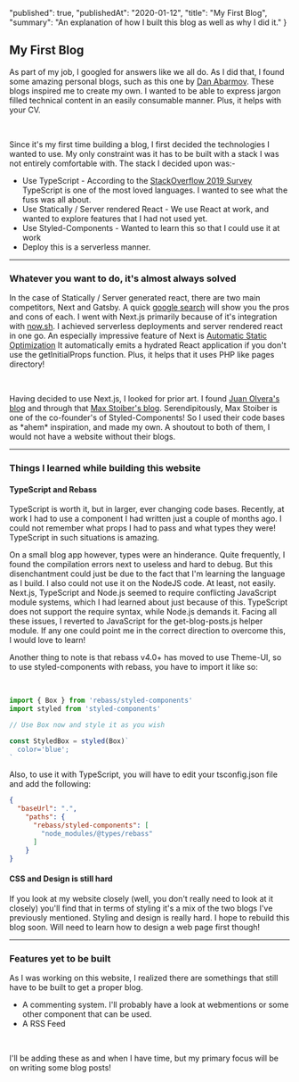   "published": true,
  "publishedAt": "2020-01-12",
  "title": "My First Blog",
  "summary": "An explanation of how I built this blog as well as why I did it."
}

## My First Blog

As part of my job, I googled for answers like we all do. As I did that, I found 
some amazing personal blogs, such as this one by [Dan Abarmov](https://overreacted.io/). These 
blogs inspired me to create my own. I wanted to be able to express jargon filled technical content
in an easily consumable manner. Plus, it helps with your CV. 

<br />

Since it's my first time building a blog, I first decided the technologies I wanted to use. My only 
constraint was it has to be built with a stack I was not entirely comfortable with. The stack I decided upon was:-
- Use TypeScript - According to the [StackOverflow 2019 Survey](https://insights.stackoverflow.com/survey/2019#technology-_-most-loved-dreaded-and-wanted-languages)
TypeScript is one of the most loved languages. I wanted to see what the fuss was all about. 
- Use Statically / Server rendered React - We use React at work, and wanted to explore features that I had not used yet. 
- Use Styled-Components - Wanted to learn this so that I could use it at work 
- Deploy this is a serverless manner.  

---

### Whatever you want to do, it's almost always solved

In the case of Statically / Server generated react, there are two main competitors, Next and Gatsby. A quick [google search](https://www.google.com/search?q=next+vs+gatsby)
will show you the pros and cons of each. I went with Next.js primarily because of it's integration with [now.sh](https://zeit.co/home). I achieved serverless deployments 
and server rendered react in one go. An especially impressive feature of Next is [Automatic Static Optimization](https://nextjs.org/docs/advanced-features/automatic-static-optimization)
It automatically emits a hydrated React application if you don't use the getInitialProps function. Plus, it helps that it uses PHP like pages directory!

<br />

Having decided to use Next.js, I looked for prior art. I found [Juan Olvera's blog](https://jolvera.dev/) and through that [Max Stoiber's blog](https://mxstbr.com/).
Serendipitously, Max Stoiber is one of the co-founder's of Styled-Components! So I used their code bases as \*ahem\* inspiration, and made my own.
A shoutout to both of them, I would not have a website without their blogs. 

---

### Things I learned while building this website


#### TypeScript and Rebass 
TypeScript is worth it, but in larger, ever changing code bases. Recently, at work I had to use a component I had written just a couple
of months ago. I could not remember what props I had to pass and what types they were! TypeScript in such situations is amazing.  

On a small blog app however, types were an hinderance. Quite frequently, I found the compilation errors next to useless and hard to debug. 
But this disenchantment could just be due to the fact that I'm learning the language as I build. I also could not use it on the NodeJS code. 
At least, not easily. Next.js, TypeScript and Node.js seemed to require conflicting JavaScript module systems, which I had learned 
about just because of this. TypeScript does not support the require syntax, while Node.js demands it. Facing all these issues, I reverted
to JavaScript for the get-blog-posts.js helper module. If any one could point me in the correct direction to overcome this, I would love
to learn!

Another thing to note is that rebass v4.0+ has moved to use Theme-UI, so to use styled-components with rebass, you have to import it like so: 

<br />

```javascript
import { Box } from 'rebass/styled-components'
import styled from 'styled-components'

// Use Box now and style it as you wish

const StyledBox = styled(Box)`
  color='blue';
`
```

Also, to use it with TypeScript, you will have to edit your tsconfig.json file and add the following: 

```json
{
  "baseUrl": ".",
    "paths": {
      "rebass/styled-components": [
        "node_modules/@types/rebass"
      ]
    }
}
```

#### CSS and Design is still hard

If you look at my website closely (well, you don't really need to look at it closely) you'll find that in terms of styling it's 
a mix of the two blogs I've previously mentioned. Styling and design is really hard. I hope to rebuild this blog soon. Will need
to learn how to design a web page first though!

---

### Features yet to be built

As I was working on this website, I realized there are somethings that still have to be built to get a proper blog. 
- A commenting system. I'll probably have a look at webmentions or some other component that can be used. 
- A RSS Feed

<br /> 

I'll be adding these as and when I have time, but my primary focus will be on writing some blog posts!